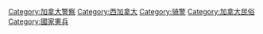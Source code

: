 [[Category:加拿大警察|Category:加拿大警察]]
[[Category:西加拿大|Category:西加拿大]]
[[Category:骑警|Category:骑警]]
[[Category:加拿大民俗|Category:加拿大民俗]]
[[Category:國家憲兵|Category:國家憲兵]]
